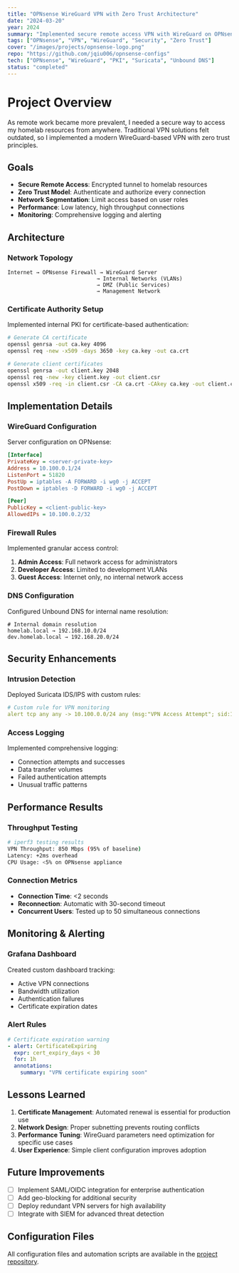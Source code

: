 ```yaml
---
title: "OPNsense WireGuard VPN with Zero Trust Architecture"
date: "2024-03-20"
year: 2024
summary: "Implemented secure remote access VPN with WireGuard on OPNsense, featuring certificate-based authentication and network segmentation"
tags: ["OPNsense", "VPN", "WireGuard", "Security", "Zero Trust"]
cover: "/images/projects/opnsense-logo.png"
repo: "https://github.com/jqiu006/opnsense-configs"
tech: ["OPNsense", "WireGuard", "PKI", "Suricata", "Unbound DNS"]
status: "completed"
---
```


# Project Overview

As remote work became more prevalent, I needed a secure way to access my homelab resources from anywhere. Traditional VPN solutions felt outdated, so I implemented a modern WireGuard-based VPN with zero trust principles.

## Goals

- **Secure Remote Access**: Encrypted tunnel to homelab resources
- **Zero Trust Model**: Authenticate and authorize every connection
- **Network Segmentation**: Limit access based on user roles
- **Performance**: Low latency, high throughput connections
- **Monitoring**: Comprehensive logging and alerting

## Architecture

### Network Topology

```
Internet → OPNsense Firewall → WireGuard Server
                            → Internal Networks (VLANs)
                            → DMZ (Public Services)
                            → Management Network
```

### Certificate Authority Setup

Implemented internal PKI for certificate-based authentication:

```bash
# Generate CA certificate
openssl genrsa -out ca.key 4096
openssl req -new -x509 -days 3650 -key ca.key -out ca.crt

# Generate client certificates
openssl genrsa -out client.key 2048
openssl req -new -key client.key -out client.csr
openssl x509 -req -in client.csr -CA ca.crt -CAkey ca.key -out client.crt
```

## Implementation Details

### WireGuard Configuration

Server configuration on OPNsense:

```ini
[Interface]
PrivateKey = <server-private-key>
Address = 10.100.0.1/24
ListenPort = 51820
PostUp = iptables -A FORWARD -i wg0 -j ACCEPT
PostDown = iptables -D FORWARD -i wg0 -j ACCEPT

[Peer]
PublicKey = <client-public-key>
AllowedIPs = 10.100.0.2/32
```

### Firewall Rules

Implemented granular access control:

1. **Admin Access**: Full network access for administrators
2. **Developer Access**: Limited to development VLANs
3. **Guest Access**: Internet only, no internal network access

### DNS Configuration

Configured Unbound DNS for internal name resolution:

```
# Internal domain resolution
homelab.local → 192.168.10.0/24
dev.homelab.local → 192.168.20.0/24
```

## Security Enhancements

### Intrusion Detection

Deployed Suricata IDS/IPS with custom rules:

```yaml
# Custom rule for VPN monitoring
alert tcp any any -> 10.100.0.0/24 any (msg:"VPN Access Attempt"; sid:1000001;)
```

### Access Logging

Implemented comprehensive logging:
- Connection attempts and successes
- Data transfer volumes
- Failed authentication attempts
- Unusual traffic patterns

## Performance Results

### Throughput Testing

```bash
# iperf3 testing results
VPN Throughput: 850 Mbps (95% of baseline)
Latency: +2ms overhead
CPU Usage: <5% on OPNsense appliance
```

### Connection Metrics

- **Connection Time**: <2 seconds
- **Reconnection**: Automatic with 30-second timeout
- **Concurrent Users**: Tested up to 50 simultaneous connections

## Monitoring & Alerting

### Grafana Dashboard

Created custom dashboard tracking:
- Active VPN connections
- Bandwidth utilization
- Authentication failures
- Certificate expiration dates

### Alert Rules

```yaml
# Certificate expiration warning
- alert: CertificateExpiring
  expr: cert_expiry_days < 30
  for: 1h
  annotations:
    summary: "VPN certificate expiring soon"
```

## Lessons Learned

1. **Certificate Management**: Automated renewal is essential for production use
2. **Network Design**: Proper subnetting prevents routing conflicts
3. **Performance Tuning**: WireGuard parameters need optimization for specific use cases
4. **User Experience**: Simple client configuration improves adoption

## Future Improvements

- [ ] Implement SAML/OIDC integration for enterprise authentication
- [ ] Add geo-blocking for additional security
- [ ] Deploy redundant VPN servers for high availability
- [ ] Integrate with SIEM for advanced threat detection

## Configuration Files

All configuration files and automation scripts are available in the [project repository](https://github.com/jqiu006/opnsense-configs).
